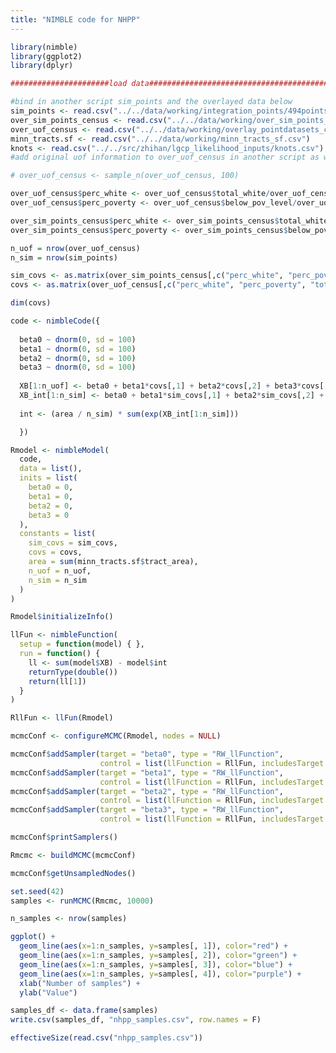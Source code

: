 ```yaml
---
title: "NIMBLE code for NHPP"
---
```


```r
library(nimble)
library(ggplot2)
library(dplyr)
```

```r
######################load data###########################################################################

#bind in another script sim_points and the overlayed data below
sim_points <- read.csv("../../data/working/integration_points/494points_coord.csv")
over_sim_points_census <- read.csv("../../data/working/over_sim_points_census.csv")
over_uof_census <- read.csv("../../data/working/overlay_pointdatasets_censusdata/over_uof_census.csv")
minn_tracts.sf <- read.csv("../../data/working/minn_tracts_sf.csv")
knots <- read.csv("../../src/zhihan/lgcp_likelihood_inputs/knots.csv")
#add original uof information to over_uof_census in another script as well

# over_uof_census <- sample_n(over_uof_census, 100)

over_uof_census$perc_white <- over_uof_census$total_white/over_uof_census$total_pop
over_uof_census$perc_poverty <- over_uof_census$below_pov_level/over_uof_census$total_pop

over_sim_points_census$perc_white <- over_sim_points_census$total_white/over_sim_points_census$total_pop
over_sim_points_census$perc_poverty <- over_sim_points_census$below_pov_level/over_sim_points_census$total_pop

n_uof = nrow(over_uof_census)
n_sim = nrow(sim_points)

sim_covs <- as.matrix(over_sim_points_census[,c("perc_white", "perc_poverty", "total_pop")])
covs <- as.matrix(over_uof_census[,c("perc_white", "perc_poverty", "total_pop")])
```

```r
dim(covs)
```


```r
code <- nimbleCode({
  
  beta0 ~ dnorm(0, sd = 100)
  beta1 ~ dnorm(0, sd = 100)
  beta2 ~ dnorm(0, sd = 100)
  beta3 ~ dnorm(0, sd = 100)
  
  XB[1:n_uof] <- beta0 + beta1*covs[,1] + beta2*covs[,2] + beta3*covs[,3]
  XB_int[1:n_sim] <- beta0 + beta1*sim_covs[,1] + beta2*sim_covs[,2] + beta3*sim_covs[,3]
  
  int <- (area / n_sim) * sum(exp(XB_int[1:n_sim]))

  })
```

```r
Rmodel <- nimbleModel(
  code, 
  data = list(),
  inits = list(
    beta0 = 0,
    beta1 = 0,
    beta2 = 0,
    beta3 = 0
  ),
  constants = list(
    sim_covs = sim_covs, 
    covs = covs, 
    area = sum(minn_tracts.sf$tract_area),
    n_uof = n_uof, 
    n_sim = n_sim
  )
)
```

```r
Rmodel$initializeInfo()
```

```r
llFun <- nimbleFunction(
  setup = function(model) { },
  run = function() {
    ll <- sum(model$XB) - model$int
    returnType(double())
    return(ll[1])
  }
)

RllFun <- llFun(Rmodel)

mcmcConf <- configureMCMC(Rmodel, nodes = NULL)

mcmcConf$addSampler(target = "beta0", type = "RW_llFunction",
                    control = list(llFunction = RllFun, includesTarget = FALSE))
mcmcConf$addSampler(target = "beta1", type = "RW_llFunction",
                    control = list(llFunction = RllFun, includesTarget = FALSE))
mcmcConf$addSampler(target = "beta2", type = "RW_llFunction",
                    control = list(llFunction = RllFun, includesTarget = FALSE))
mcmcConf$addSampler(target = "beta3", type = "RW_llFunction",
                    control = list(llFunction = RllFun, includesTarget = FALSE))

mcmcConf$printSamplers()

Rmcmc <- buildMCMC(mcmcConf)
```

```r
mcmcConf$getUnsampledNodes()
```

```r
set.seed(42)
samples <- runMCMC(Rmcmc, 10000)
```

```r
n_samples <- nrow(samples)

ggplot() + 
  geom_line(aes(x=1:n_samples, y=samples[, 1]), color="red") + 
  geom_line(aes(x=1:n_samples, y=samples[, 2]), color="green") + 
  geom_line(aes(x=1:n_samples, y=samples[, 3]), color="blue") +
  geom_line(aes(x=1:n_samples, y=samples[, 4]), color="purple") +
  xlab("Number of samples") + 
  ylab("Value")
```

```r
samples_df <- data.frame(samples)
write.csv(samples_df, "nhpp_samples.csv", row.names = F)
```

```r
effectiveSize(read.csv("nhpp_samples.csv"))
```
